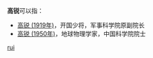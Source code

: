 '''高锐'''可以指：
* [[高锐_(1919年)|高锐 (1919年)]]，开国少将，军事科学院原副院长
* [[高锐_(1950年)|高锐 (1950年)]]，地球物理学家，中国科学院院士

{{disambig}}

[[Category:二字高姓人名消歧义|rui]]